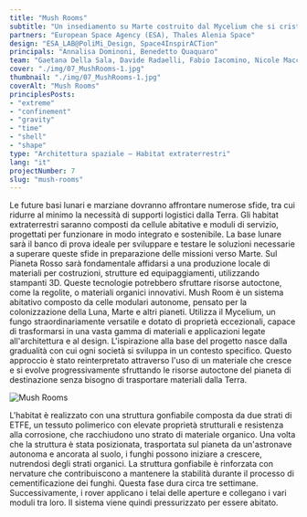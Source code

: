 ```yaml
---
title: "Mush Rooms"
subtitle: "Un insediamento su Marte costruito dal Mycelium che si cristallizza una volta completata l'unità abitativa impedendo la contaminazione batterica."
partners: "European Space Agency (ESA), Thales Alenia Space"
design: "ESA_LAB@PoliMi_Design, Space4InspirACTion"
principals: "Annalisa Dominoni, Benedetto Quaquaro"
team: "Gaetana Della Sala, Davide Radaelli, Fabio Iacomino, Nicole Maccari, Luca Mazzetti, Emanuela Pau, Eleonora Poletti, Katsiaryna Sheliahovich"
cover: "./img/07_MushRooms-1.jpg"
thumbnail: "./img/07_MushRooms-1.jpg"
coverAlt: "Mush Rooms"
principlesPosts: 
- "extreme" 
- "confinement" 
- "gravity"
- "time"
- "shell"
- "shape"
type: "Architettura spaziale — Habitat extraterrestri"
lang: "it"
projectNumber: 7
slug: "mush-rooms"
---
```



Le future basi lunari e marziane dovranno affrontare numerose sfide, tra cui ridurre al minimo la necessità di supporti logistici dalla Terra. Gli habitat extraterrestri saranno composti da cellule abitative e moduli di servizio, progettati per funzionare in modo integrato e sostenibile. La base lunare sarà il banco di prova ideale per sviluppare e testare le soluzioni necessarie a superare queste sfide in preparazione delle missioni verso Marte. Sul Pianeta Rosso sarà fondamentale affidarsi a una produzione locale di materiali per costruzioni, strutture ed equipaggiamenti, utilizzando stampanti 3D. Queste tecnologie potrebbero sfruttare risorse autoctone, come la regolite, o materiali organici innovativi. Mush Room è un sistema abitativo composto da celle modulari autonome, pensato per la colonizzazione della Luna, Marte e altri pianeti. Utilizza il Mycelium, un fungo straordinariamente versatile e dotato di proprietà eccezionali, capace di trasformarsi in una vasta gamma di materiali e applicazioni legate all'architettura e al design. L'ispirazione alla base del progetto nasce dalla gradualità con cui ogni società si sviluppa in un contesto specifico. Questo approccio è stato reinterpretato attraverso l'uso di un materiale che cresce e si evolve progressivamente sfruttando le risorse autoctone del pianeta di destinazione senza bisogno di trasportare materiali dalla Terra.

<Image src={Image1} alt="Mush Rooms" class="py-6 w-full"/>

L'habitat è realizzato con una struttura gonfiabile composta da due strati di ETFE, un tessuto polimerico con elevate proprietà strutturali e resistenza alla corrosione, che racchiudono uno strato di materiale organico. Una volta che la struttura è stata posizionata, trasportata sul pianeta da un'astronave autonoma e ancorata al suolo, i funghi possono iniziare a crescere, nutrendosi degli strati organici. La struttura gonfiabile è rinforzata con nervature che contribuiscono a mantenere la stabilità durante il processo di cementificazione dei funghi. Questa fase dura circa tre settimane. Successivamente, i rover applicano i telai delle aperture e collegano i vari moduli tra loro. Il sistema viene quindi pressurizzato per essere abitato.